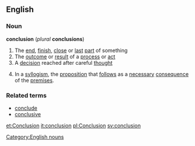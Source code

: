 ==English==
===Noun===
'''conclusion''' (''plural'' '''conclusions''')

#The [[end]], [[finish]], [[close]] or [[last]] [[part]] of something
#The [[outcome]] or [[result]] of a [[process]] or [[act]]
#A [[decision]] reached after careful [[thought]]
#{{logic}} In a [[syllogism]], the [[proposition]] that [[follow]]s as a [[necessary]] [[consequence]] of the [[premises]].

===Related terms===
*[[conclude]]
*[[conclusive]]

[[Category:English nouns]]

[[et:Conclusion]]
[[it:conclusion]]
[[pl:Conclusion]]
[[sv:conclusion]]
